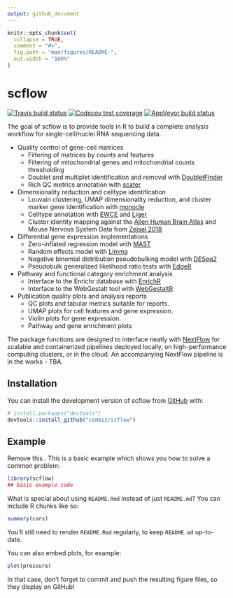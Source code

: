 ```yaml
---
output: github_document
---
```


<!-- README.md is generated from README.Rmd. Please edit that file -->

```r
knitr::opts_chunk$set(
  collapse = TRUE,
  comment = "#>",
  fig.path = "man/figures/README-",
  out.width = "100%"
)
```
# scflow

<!-- badges: start -->
[![Travis build status](https://travis-ci.org/combiz/scflow.svg?branch=master)](https://travis-ci.org/combiz/scflow)
[![Codecov test coverage](https://codecov.io/gh/combiz/scflow/branch/master/graph/badge.svg)](https://codecov.io/gh/combiz/scflow?branch=master)
[![AppVeyor build status](https://ci.appveyor.com/api/projects/status/github/combiz/scflow?branch=master&svg=true)](https://ci.appveyor.com/project/combiz/scflow)
<!-- badges: end -->

The goal of scflow is to provide tools in R to build a complete analysis workflow for single-cell/nuclei RNA sequencing data.

* Quality control of gene-cell matrices
  - Filtering of matrices by counts and features
  - Filtering of mitochondrial genes and mitochondrial counts thresholding
  - Doublet and multiplet identification and removal with [DoubletFinder](https://github.com/chris-mcginnis-ucsf/DoubletFinder)
  - Rich QC metrics annotation with [scater](https://github.com/davismcc/scater)
  
* Dimensionality reduction and celltype identification
  - Louvain clustering, UMAP dimensionality reduction, and cluster marker gene identification with [monocle](https://github.com/cole-trapnell-lab/monocle-release)
  - Celltype annotation with [EWCE](https://github.com/NathanSkene/EWCE) and [Liger](https://github.com/MacoskoLab/liger)
  - Cluster identity mapping against the [Allen Human Brain Atlas](https://www.brain-map.org) and Mouse Nervous System Data from [Zeisel 2018](https://doi.org/10.1016/j.cell.2018.06.021)
  
* Differential gene expression implementations
  - Zero-inflated regression model with [MAST](https://github.com/RGLab/MAST)
  - Random effects model with [Limma](https://github.com/cran/limma)
  - Negative binomial distribution pseudobulking model with [DESeq2](https://github.com/mikelove/DESeq2)
  - Pseudobulk generalized likelihood ratio tests with [EdgeR](https://github.com/StoreyLab/edge)
  
* Pathway and functional category enrichment analysis
  - Interface to the Enrichr database with [EnrichR](https://github.com/cran/enrichR)
  - Interface to the WebGestalt tool with [WebGestaltR](http://www.webgestalt.org/)
 
* Publication quality plots and analysis reports
  - QC plots and tabular metrics suitable for reports.
  - UMAP plots for cell features and gene expression.
  - Violin plots for gene expression.
  - Pathway and gene enrichment plots
 
The package functions are designed to interface neatly with [NextFlow](https://www.nextflow.io/) for scalable and containerized pipelines deployed locally, on high-performance computing clusters, or in the cloud.  An accompanying NextFlow pipeline is in the works - TBA.


## Installation

You can install the development version of scflow from [GitHub](https://github.com/) with:

``` r
# install.packages("devtools")
devtools::install_github("combiz/scflow")
```

## Example

Remove this .  This is a basic example which shows you how to solve a common problem:

```r
library(scflow)
## basic example code
```

What is special about using `README.Rmd` instead of just `README.md`? You can include R chunks like so:

```r
summary(cars)
```

You'll still need to render `README.Rmd` regularly, to keep `README.md` up-to-date.

You can also embed plots, for example:

```r
plot(pressure)
```

In that case, don't forget to commit and push the resulting figure files, so they display on GitHub!
